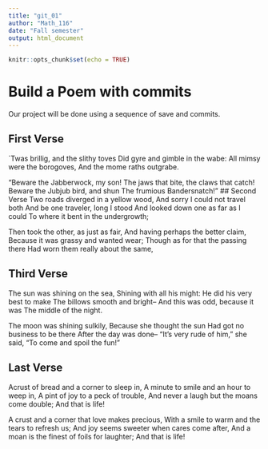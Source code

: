 ---
title: "git_01"
author: "Math_116"
date: "Fall semester"
output: html_document
---

```{r setup, include=FALSE}
knitr::opts_chunk$set(echo = TRUE)
```
# Build a Poem with commits
Our project will be done using a sequence of save and commits.

## First Verse 
`Twas brillig, and the slithy toves
  Did gyre and gimble in the wabe:
All mimsy were the borogoves,
  And the mome raths outgrabe.

"Beware the Jabberwock, my son!
  The jaws that bite, the claws that catch!
Beware the Jubjub bird, and shun
  The frumious Bandersnatch!"
## Second Verse
Two roads diverged in a yellow wood,
And sorry I could not travel both
And be one traveler, long I stood
And looked down one as far as I could
To where it bent in the undergrowth;

Then took the other, as just as fair,
And having perhaps the better claim,
Because it was grassy and wanted wear;
Though as for that the passing there
Had worn them really about the same,

## Third Verse
The sun was shining on the sea,
Shining with all his might:
He did his very best to make
The billows smooth and bright--
And this was odd, because it was
The middle of the night.

The moon was shining sulkily,
Because she thought the sun
Had got no business to be there
After the day was done--
"It's very rude of him," she said,
"To come and spoil the fun!"

## Last Verse
Acrust of bread and a corner to sleep in, 
A minute to smile and an hour to weep in, 
A pint of joy to a peck of trouble, 
And never a laugh but the moans come double; 
And that is life!

A crust and a corner that love makes precious, 
With a smile to warm and the tears to refresh us; 
And joy seems sweeter when cares come after, 
And a moan is the finest of foils for laughter; 
And that is life!
